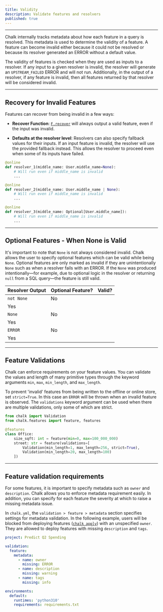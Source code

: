 ```yaml
---
title: Validity
description: Validate features and resolvers
published: true
---
```



---
Chalk internally tracks metadata about how each feature in a query is resolved.
This metadata is used to determine the validity of a feature. A feature can become
invalid either because it could not be resolved or because its resolver generated
an ERROR without a default value.

The validity of features is checked when they are used as inputs to a resolver.
If any input to a given resolver is invalid, the resolver will generate an `UPSTREAM_FAILED`
ERROR and will not run. Additionally, in the output of a resolver, if any feature is invalid,
then all features returned by that resolver will be considered invalid.

---

## Recovery for Invalid Features

Features can recover from being invalid in a few ways:

- **Recover Function**: [`F.recover`](/api-docs#recover) will always output a valid feature, even if the input was invalid.

- **Defaults at the resolver level**: Resolvers can also specify fallback values for their inputs. If an input feature is invalid, the resolver will use the provided fallback instead. This allows the resolver to proceed even when some of its inputs have failed.

```python
@online
def resolver_1(middle_name: User.middle_name=None):
    # Will run even if middle_name is invalid
    ...

@online
def resolver_2(middle_name: User.middle_name | None):
    # Will run even if middle_name is invalid
    ...

@online
def resolver_3(middle_name: Optional[User.middle_name]):
    # Will run even if middle_name is invalid
    ...
```
---

## Optional Features - When None is Valid
It's important to note that `None` is not always considered invalid. Chalk allows the user to specify optional features
which can be valid while being `None`. Optional features are only marked as invalid if they are unintentionally `None` such as when a resolver fails with an ERROR.
If the `None` was produced intentionally—for example, due to optional logic in the resolver or returning `null` from a SQL query—the feature is still valid.

<table className="w-full text-center">
    <thead>
    <tr>
        <th>Resolver Output </th>
        <th>Optional Feature?</th>
        <th>Valid?</th>
    </tr>
    </thead>
    <tbody>
    <tr>
        <td rowspan={2} className="align-middle"><code className="mx-auto">not None</code></td>
        <td className="align-middle">No</td>
        <td className="text-teal-700"><CheckIcon className="h-6 text-teal-700 mx-auto" /></td>
    </tr>
    <tr>
        <td className="align-middle">Yes</td>
        <td><CheckIcon className="h-6 text-teal-700 mx-auto" /></td>
    </tr>
    <tr>
        <td rowspan={2} className="align-middle"><code className="mx-auto">None</code></td>
        <td className="align-middle border-t-4">No</td>
        <td className="border-t-4"><CancelIcon className="h-6 text-red-800 mx-auto" /></td>
    </tr>
    <tr>
        <td className="align-middle">Yes</td>
        <td><CheckIcon className="h-6 text-teal-700 mx-auto" /></td>
    </tr>
    <tr>
        <td rowspan={2} className="align-middle "><code className="mx-auto text-red-800">ERROR</code></td>
        <td className="align-middle border-t-4">No</td>
        <td className="border-t-4"><CancelIcon className="h-6 text-red-800 mx-auto" /></td>
    </tr>
    <tr>
        <td className="align-middle">Yes</td>
        <td><CancelIcon className="h-6 text-red-800 mx-auto" /></td>
    </tr>
    </tbody>
</table>

---

## Feature Validations

Chalk can enforce requirements on your feature values.
You can validate the values and length of many primitive types
through the keyword arguments `min`, `max`, `min_length`, and `max_length`.

[//]: # (A feature which does not meet the given constraints will not be fed to downstream resolvers or returned in queries.)
To prevent 'invalid' features from being written
to the offline or online store, set `strict=True`.
In this case an `ERROR` will be thrown when an invalid
feature is observed.
The `validations` keyword argument can be used when there are
multiple validations, only some of which are strict.

```python
from chalk import Validation
from chalk.features import feature, features

@features
class Office:
    size_sqft: int = feature(min=0, max=100_000_000)
    street: str = feature(validations=[
        Validation(min_length=1, max_length=256, strict=True),
        Validation(min_length=20, max_length=100)
    ])
```

---

## Feature validation requirements

For some features, it is important to specify metadata
such as `owner` and `description`.
Chalk allows you to enforce metadata requirement easily.
In addition, you can specify for each feature the severity
at which to raise a missing metadata issue.

In `chalk.yml`, the `validation > feature > metadata`
section specifies settings for metadata validation.
In the following example, users will be blocked from
deploying features ([`chalk apply`](/cli/apply)) with
an unspecified `owner`. They are allowed to deploy
features with missing `description` and `tags`.

```yaml
project: Predict Q2 Spending

validation:
  feature:
    metadata:
      - name: owner
        missing: ERROR
      - name: description
        missing: warning
      - name: tags
        missing: info

environments:
  default:
    runtimes: 'python310'
    requirements: requirements.txt
```

